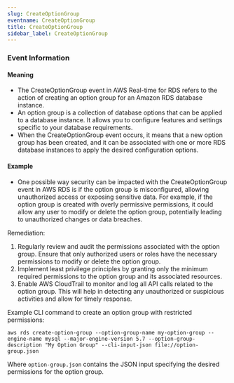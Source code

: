 ```yaml
--- 
slug: CreateOptionGroup
eventname: CreateOptionGroup
title: CreateOptionGroup
sidebar_label: CreateOptionGroup
---
```

                       
### Event Information

#### Meaning

- The CreateOptionGroup event in AWS Real-time for RDS refers to the action of creating an option group for an Amazon RDS database instance.
- An option group is a collection of database options that can be applied to a database instance. It allows you to configure features and settings specific to your database requirements.
- When the CreateOptionGroup event occurs, it means that a new option group has been created, and it can be associated with one or more RDS database instances to apply the desired configuration options.

#### Example

- One possible way security can be impacted with the CreateOptionGroup event in AWS RDS is if the option group is misconfigured, allowing unauthorized access or exposing sensitive data. For example, if the option group is created with overly permissive permissions, it could allow any user to modify or delete the option group, potentially leading to unauthorized changes or data breaches.

Remediation:
1. Regularly review and audit the permissions associated with the option group. Ensure that only authorized users or roles have the necessary permissions to modify or delete the option group.
2. Implement least privilege principles by granting only the minimum required permissions to the option group and its associated resources.
3. Enable AWS CloudTrail to monitor and log all API calls related to the option group. This will help in detecting any unauthorized or suspicious activities and allow for timely response.

Example CLI command to create an option group with restricted permissions:
```
aws rds create-option-group --option-group-name my-option-group --engine-name mysql --major-engine-version 5.7 --option-group-description "My Option Group" --cli-input-json file://option-group.json
```

Where `option-group.json` contains the JSON input specifying the desired permissions for the option group.


 